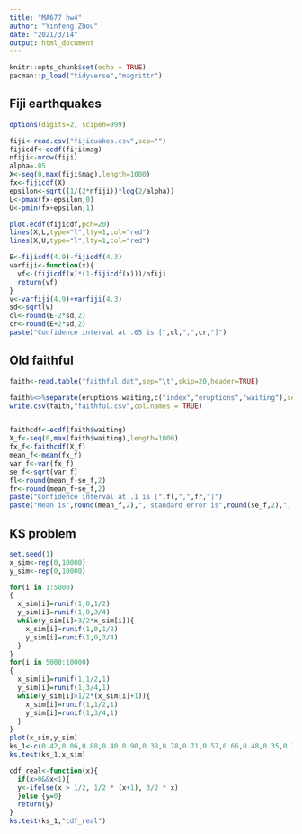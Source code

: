 ---
title: "MA677 hw4"
author: "Yinfeng Zhou"
date: "2021/3/14"
output: html_document
---

```{r setup, include=FALSE}
knitr::opts_chunk$set(echo = TRUE)
pacman::p_load("tidyverse","magrittr")
```

## Fiji earthquakes
```{r}
options(digits=2, scipen=999)

fiji<-read.csv("fijiquakes.csv",sep="")
fijicdf<-ecdf(fiji$mag)
nfiji<-nrow(fiji)
alpha=.05
X<-seq(0,max(fiji$mag),length=1000)
fx<-fijicdf(X)
epsilon<-sqrt((1/(2*nfiji))*log(2/alpha))
L<-pmax(fx-epsilon,0)
U<-pmin(fx+epsilon,1)

plot.ecdf(fijicdf,pch=20)
lines(X,L,type="l",lty=1,col="red")
lines(X,U,type="l",lty=1,col="red")

E<-fijicdf(4.9)-fijicdf(4.3)
varfiji<-function(x){
  vf<-(fijicdf(x)*(1-fijicdf(x)))/nfiji
  return(vf)
}
v<-varfiji(4.9)+varfiji(4.3)
sd<-sqrt(v)
cl<-round(E-2*sd,2)
cr<-round(E+2*sd,2)
paste("Confidence interval at .05 is [",cl,",",cr,"]")
```

## Old faithful
```{r,eval=FALSE}
faith<-read.table("faithful.dat",sep="\t",skip=20,header=TRUE)

faith%<>%separate(eruptions.waiting,c("index","eruptions","waiting"),sep="\\s+")
write.csv(faith,"faithful.csv",col.names = TRUE)


faithcdf<-ecdf(faith$waiting)
X_f<-seq(0,max(faith$waiting),length=1000)
fx_f<-faithcdf(X_f)
mean_f<-mean(fx_f)
var_f<-var(fx_f)
se_f<-sqrt(var_f)
fl<-round(mean_f-se_f,2)
fr<-round(mean_f+se_f,2)
paste("Confidence interval at .1 is [",fl,",",fr,"]")
paste("Mean is",round(mean_f,2),", standard error is",round(se_f,2),", median is",round(median(fx_f),2))
```

## KS problem
```{r}
set.seed(1)
x_sim<-rep(0,10000)
y_sim<-rep(0,10000)

for(i in 1:5000)
{
  x_sim[i]=runif(1,0,1/2)
  y_sim[i]=runif(1,0,3/4)
  while(y_sim[i]>3/2*x_sim[i]){
    x_sim[i]=runif(1,0,1/2)
    y_sim[i]=runif(1,0,3/4)
  }
}
for(i in 5000:10000)
{
  x_sim[i]=runif(1,1/2,1)
  y_sim[i]=runif(1,3/4,1)
  while(y_sim[i]>1/2*(x_sim[i]+1)){
    x_sim[i]=runif(1,1/2,1)
    y_sim[i]=runif(1,3/4,1)
  }
}
plot(x_sim,y_sim)
ks_1<-c(0.42,0.06,0.88,0.40,0.90,0.38,0.78,0.71,0.57,0.66,0.48,0.35,0.16,0.22,0.08,0.11,0.29,0.79,0.75,0.82,0.30,0.23,0.01,0.41,0.09)
ks.test(ks_1,x_sim)
```


```{r,eval=FALSE,include=FALSE}
cdf_real<-function(x){
  if(x>0&&x<1){
  y<-ifelse(x > 1/2, 1/2 * (x+1), 3/2 * x)
  }else {y=0}
  return(y)
}
ks.test(ks_1,"cdf_real")
```

